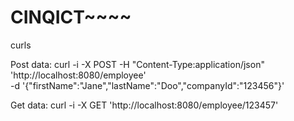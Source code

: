 # CINQICT~~~~


curls

Post data:
curl -i -X POST -H "Content-Type:application/json" 'http://localhost:8080/employee' \
-d '{"firstName":"Jane","lastName":"Doo","companyId":"123456"}'

Get data:
curl -i -X GET 'http://localhost:8080/employee/123457'


